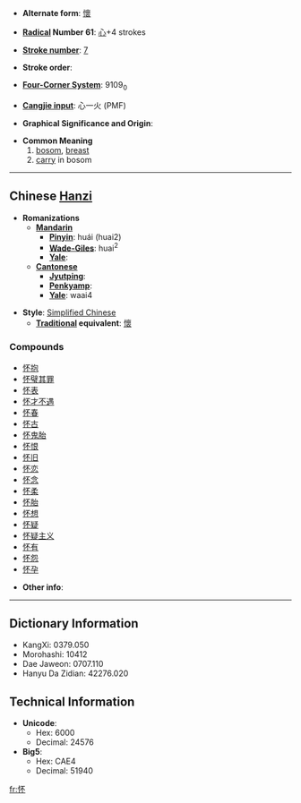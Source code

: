 * '''Alternate form''': [[懷]]

* '''[[Wiktionary:Chinese radical index| Radical]] Number 61''': [[Wiktionary:Chinese radical index 心|心]]+4 strokes

* '''[[Wiktionary:Chinese total strokes index|Stroke number]]''': [[Wiktionary:Chinese total strokes index 7|7]]

* '''Stroke order''': 

* '''[[Wiktionary:Chinese four corner index|Four-Corner System]]''': 9109<sub>0</sub>

* '''[[Wiktionary:Chinese Cangjie index|Cangjie input]]''': 心一火 (PMF)

* '''Graphical Significance and Origin''': 

* '''Common Meaning'''
*#[[bosom]], [[breast]]
*# [[carry]] in bosom

----

== Chinese [[Hanzi]] ==

* '''Romanizations'''
** '''[[Mandarin]]'''
*** '''[[Pinyin]]''': huái (huai2)
*** '''[[Wade-Giles]]''': huai<sup>2</sup>
*** '''[[Yale]]''': 
** '''[[Cantonese]]'''
*** '''[[Jyutping]]''':
*** '''[[Penkyamp]]''': 
*** '''[[Yale]]''': waai4

* '''Style''': [[Simplified Chinese]] 
** '''[[Traditional Chinese|Traditional]] equivalent''': [[懷]]

===Compounds===
*[[怀抱]]
*[[怀璧其罪]]
*[[怀表]]
*[[怀才不遇]]
*[[怀春]]
*[[怀古]]
*[[怀鬼胎]]
*[[怀恨]]
*[[怀旧]]
*[[怀恋]]
*[[怀念]]
*[[怀柔]]
*[[怀胎]]
*[[怀想]]
*[[怀疑]]
*[[怀疑主义]]
*[[怀有]]
*[[怀怨]]
*[[怀孕]]

* '''Other info''': 

----

== Dictionary Information ==

* KangXi: 0379.050
* Morohashi: 10412
* Dae Jaweon: 0707.110
* Hanyu Da Zidian: 42276.020

== Technical Information ==

* '''Unicode''':
** Hex: 6000
** Decimal: 24576
* '''Big5''':
** Hex: CAE4
** Decimal: 51940

[[fr:怀]]